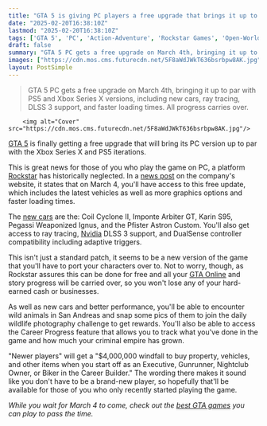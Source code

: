 ```yaml
---
title: "GTA 5 is giving PC players a free upgrade that brings it up to par with the console versions and adds some PC-exclusive features"
date: "2025-02-20T16:38:10Z"
lastmod: "2025-02-20T16:38:10Z"
tags: ['GTA 5', 'PC', 'Action-Adventure', 'Rockstar Games', 'Open-World', 'Upgrade', 'Graphics Update', 'Ray Tracing', 'Nvidia DLSS 3', 'DualSense', 'GTA Online']
draft: false
summary: "GTA 5 PC gets a free upgrade on March 4th, bringing it up to par with PS5 and Xbox Series X versions, including new cars, ray tracing, DLSS 3 support, and faster loading times.  All progress carries over."
images: ["https://cdn.mos.cms.futurecdn.net/5F8aWdJWkT636bsrbpw8AK.jpg"]
layout: PostSimple
---
```

> GTA 5 PC gets a free upgrade on March 4th, bringing it up to par with PS5 and Xbox Series X versions, including new cars, ray tracing, DLSS 3 support, and faster loading times.  All progress carries over.


        <img alt="Cover" src="https://cdn.mos.cms.futurecdn.net/5F8aWdJWkT636bsrbpw8AK.jpg"/>
        
[<u>GTA 5</u>](https://www.gamesradar.com/gta-5-guide/) is finally getting a free upgrade that will bring its PC version up to par with the Xbox Series X and PS5 iterations.

This is great news for those of you who play the game on PC, a platform [<u>Rockstar</u>](https://www.gamesradar.com/best-rockstar-games/) has historically neglected. In a [news post](https://www.rockstargames.com/newswire/article/akk98a4o755825/free-upgrade-for-grand-theft-auto-v-on-pc-coming-march-4) on the company's website, it states that on March 4, you'll have access to this free update, which includes the latest vehicles as well as more graphics options and faster loading times.

The [<u>new cars</u>](https://www.gamesradar.com/gta-online-fastest-cars/) are the: Coil Cyclone II, Imponte Arbiter GT, Karin S95, Pegassi Weaponized Ignus, and the Pfister Astron Custom. You'll also get access to ray tracing, [Nvidia](https://www.gamesradar.com/tag/nvidia/) DLSS 3 support, and DualSense controller compatibility including adaptive triggers.

This isn't just a standard patch, it seems to be a new version of the game that you'll have to port your characters over to. Not to worry, though, as Rockstar assures this can be done for free and all your [<u>GTA Online</u>](https://www.gamesradar.com/gta-online-guide/) and story progress will be carried over, so you won't lose any of your hard-earned cash or businesses.

As well as new cars and better performance, you'll be able to encounter wild animals in San Andreas and snap some pics of them to join the daily wildlife photography challenge to get rewards. You'll also be able to access the Career Progress feature that allows you to track what you've done in the game and how much your criminal empire has grown.

"Newer players" will get a "$4,000,000 windfall to buy property, vehicles, and other items when you start off as an Executive, Gunrunner, Nightclub Owner, or Biker in the Career Builder." The wording there makes it sound like you don't have to be a brand-new player, so hopefully that'll be available for those of you who only recently started playing the game.

*While you wait for March 4 to come, check out the *[<u><em>best GTA games</em></u>](https://www.gamesradar.com/best-gta-games/)* you can play to pass the time.*
        